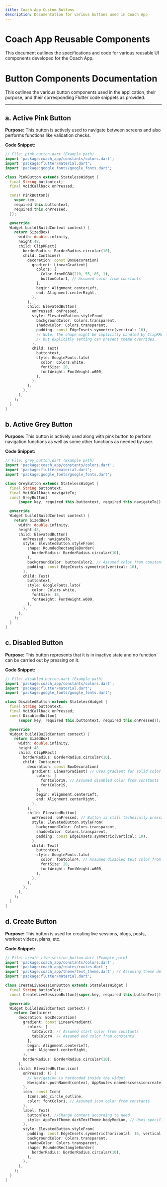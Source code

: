 ```yaml
---
title: Coach App Custom Buttons
description: Documentation for various buttons used in Coach App
---
```



# Coach App Reusable Components

This document outlines the specifications and code for various reusable UI components developed for the Coach App.

# Button Components Documentation

This outlines the various button components used in the application, their purpose, and their corresponding Flutter code snippets as provided.

---

## a. Active Pink Button

**Purpose:** This button is actively used to navigate between screens and also performs functions like validation checks.

**Code Snippet:**

```dart
// File: pink_button.dart (Example path)
import 'package:coach_app/constants/colors.dart';
import 'package:flutter/material.dart';
import 'package:google_fonts/google_fonts.dart';

class PinkButton extends StatelessWidget {
  final String buttontext;
  final VoidCallback onPressed;

  const PinkButton({
    super.key,
    required this.buttontext,
    required this.onPressed,
  });

  @override
  Widget build(BuildContext context) {
    return SizedBox(
      width: double.infinity,
      height:48,
      child: ClipRRect(
        borderRadius: BorderRadius.circular(10),
        child: Container(
          decoration: const BoxDecoration(
            gradient: LinearGradient(
              colors: [
                Color.fromRGBO(210, 55, 85, 1),
                buttonColor1, // Assumed color from constants
              ],
              begin: Alignment.centerLeft,
              end: Alignment.centerRight,
            ),
          ),
          child: ElevatedButton(
            onPressed: onPressed,
            style: ElevatedButton.styleFrom(
              backgroundColor: Colors.transparent,
              shadowColor: Colors.transparent,
              padding: const EdgeInsets.symmetric(vertical: 10),
              // Note: The shape might be implicitly handled by ClipRRect + Container
              // but explicitly setting can prevent theme overrides.
            ),
            child: Text(
              buttontext,
              style: GoogleFonts.lato(
                color: Colors.white,
                fontSize: 20,
                fontWeight: FontWeight.w600,
              ),
            ),
          ),
        ),
      ),
    );
  }
}
```

## b. Active Grey Button

**Purpose:** This button is actively used along with pink button to perform navigation functions as well as some other functions as needed by user.

**Code Snippet:**

```dart
// File: grey_button.dart (Example path)
import 'package:coach_app/constants/colors.dart';
import 'package:flutter/material.dart';
import 'package:google_fonts/google_fonts.dart';

class GreyButton extends StatelessWidget {
  final String buttontext;
  final VoidCallback navigateTo;
  const GreyButton(
      {super.key, required this.buttontext, required this.navigateTo});

  @override
  Widget build(BuildContext context) {
    return SizedBox(
      width: double.infinity,
      height:48,
      child: ElevatedButton(
        onPressed: navigateTo,
        style: ElevatedButton.styleFrom(
          shape: RoundedRectangleBorder(
            borderRadius: BorderRadius.circular(10),
          ),
          backgroundColor: buttonColor2, // Assumed color from constants
          padding: const EdgeInsets.symmetric(vertical: 10),
        ),
        child: Text(
          buttontext,
          style: GoogleFonts.lato(
            color: Colors.white,
            fontSize: 18,
            fontWeight: FontWeight.w600,
          ),
        ),
      ),
    );
  }
}
```

## c. Disabled Button

**Purpose:** This button represents that it is in inactive state and no function can be carried out by pressing on it.

**Code Snippet:**

```dart
// File: disabled_button.dart (Example path)
import 'package:coach_app/constants/colors.dart';
import 'package:flutter/material.dart';
import 'package:google_fonts/google_fonts.dart';

class DisabledButton extends StatelessWidget {
  final String buttontext;
  final VoidCallback onPressed;
  const DisabledButton(
      {super.key, required this.buttontext, required this.onPressed});

  @override
  Widget build(BuildContext context) {
    return SizedBox(
      width: double.infinity,
      height:48
      child: ClipRRect(
        borderRadius: BorderRadius.circular(10),
        child: Container(
          decoration: const BoxDecoration(
            gradient: LinearGradient( // Uses gradient for solid color look
              colors: [
                fontColor19, // Assumed disabled color from constants
                fontColor19,
              ],
              begin: Alignment.centerLeft,
              end: Alignment.centerRight,
            ),
          ),
          child: ElevatedButton(
            onPressed: onPressed, // Button is still technically pressable
            style: ElevatedButton.styleFrom(
              backgroundColor: Colors.transparent,
              shadowColor: Colors.transparent,
              padding: const EdgeInsets.symmetric(vertical: 10),
            ),
            child: Text(
              buttontext,
              style: GoogleFonts.lato(
                color: fontColor4, // Assumed disabled text color from constants
                fontSize: 20,
                fontWeight: FontWeight.w600,
              ),
            ),
          ),
        ),
      ),
    );
  }
}
```

## d. Create Button

**Purpose:** This button is used for creating live sessions, blogs, posts, workout videos, plans, etc.

**Code Snippet:**

```dart
// File: create_live_session_button.dart (Example path)
import 'package:coach_app/constants/colors.dart';
import 'package:coach_app/routes/routes.dart';
import 'package:coach_app/theme/text_theme.dart'; // Assuming theme definition
import 'package:flutter/material.dart';

class CreateLiveSessionButton extends StatelessWidget {
  final String buttonText;
  const CreateLiveSessionButton({super.key, required this.buttonText});

  @override
  Widget build(BuildContext context) {
    return Container(
      decoration: BoxDecoration(
        gradient: const LinearGradient(
          colors: [
            tabColor3, // Assumed start color from constants
            tabColor4, // Assumed end color from constants
          ],
          begin: Alignment.centerLeft,
          end: Alignment.centerRight,
        ),
        borderRadius: BorderRadius.circular(10),
      ),
      child: ElevatedButton.icon(
        onPressed: () {
          // Navigation is hardcoded inside the widget
          Navigator.pushNamed(context, AppRoutes.namedescsessioncreate);
        },
        icon: const Icon(
          Icons.add_circle_outline,
          color: fontColor1, // Assumed icon color from constants
        ),
        label: Text(
          buttonText, //Change content according to need
          style: AppTextTheme.darkTextTheme.bodyMedium, // Uses specific theme
        ),
        style: ElevatedButton.styleFrom(
          padding: const EdgeInsets.symmetric(horizontal: 16, vertical: 12),
          backgroundColor: Colors.transparent,
          shadowColor: Colors.transparent,
          shape: RoundedRectangleBorder(
            borderRadius: BorderRadius.circular(10),
          ),
        ),
      ),
    );
  }
}
```
